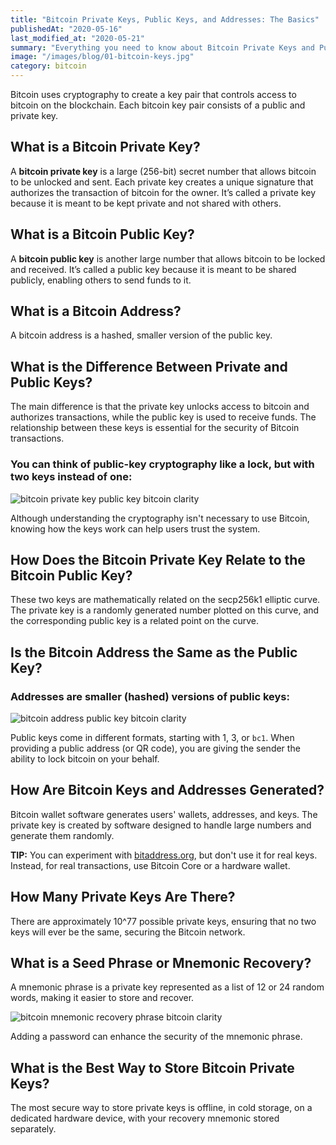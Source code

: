 ```yaml
---
title: "Bitcoin Private Keys, Public Keys, and Addresses: The Basics"
publishedAt: "2020-05-16"
last_modified_at: "2020-05-21"
summary: "Everything you need to know about Bitcoin Private Keys and Public Keys. Learn the differences between them and how each is used for transactions on the Bitcoin network."
image: "/images/blog/01-bitcoin-keys.jpg"
category: bitcoin
---
```


<YouTube videoId="QR1HZYod7Vs" />

Bitcoin uses cryptography to create a key pair that controls access to bitcoin on the blockchain. Each bitcoin key pair consists of a public and private key.

## What is a Bitcoin Private Key?

A **bitcoin private key** is a large (256-bit) secret number that allows bitcoin to be unlocked and sent. Each private key creates a unique signature that authorizes the transaction of bitcoin for the owner. It’s called a private key because it is meant to be kept private and not shared with others.

## What is a Bitcoin Public Key?

A **bitcoin public key** is another large number that allows bitcoin to be locked and received. It’s called a public key because it is meant to be shared publicly, enabling others to send funds to it.

## What is a Bitcoin Address?

A bitcoin address is a hashed, smaller version of the public key.

## What is the Difference Between Private and Public Keys?

The main difference is that the private key unlocks access to bitcoin and authorizes transactions, while the public key is used to receive funds. The relationship between these keys is essential for the security of Bitcoin transactions.

### You can think of public-key cryptography like a lock, but with two keys instead of one:

<Image
  src="/images/blog/01-bitcoin-keys/bitcoin-privatekey-publickey-lock.png"
  alt="bitcoin private key public key bitcoin clarity"
/>

Although understanding the cryptography isn't necessary to use Bitcoin, knowing how the keys work can help users trust the system.

## How Does the Bitcoin Private Key Relate to the Bitcoin Public Key?

These two keys are mathematically related on the secp256k1 elliptic curve. The private key is a randomly generated number plotted on this curve, and the corresponding public key is a related point on the curve.

## Is the Bitcoin Address the Same as the Public Key?

### Addresses are smaller (hashed) versions of public keys:

<Image
  src="/images/blog/01-bitcoin-keys/bitcoin-privatekey-publickey-address.png"
  alt="bitcoin address public key bitcoin clarity"
/>

Public keys come in different formats, starting with 1, 3, or `bc1`. When providing a public address (or QR code), you are giving the sender the ability to lock bitcoin on your behalf.

## How Are Bitcoin Keys and Addresses Generated?

<YouTube videoId="QR1HZYod7Vs" />

Bitcoin wallet software generates users' wallets, addresses, and keys. The private key is created by software designed to handle large numbers and generate them randomly.

**TIP:** You can experiment with [bitaddress.org](https://www.bitaddress.org), but don't use it for real keys. Instead, for real transactions, use Bitcoin Core or a hardware wallet.

## How Many Private Keys Are There?

There are approximately 10^77 possible private keys, ensuring that no two keys will ever be the same, securing the Bitcoin network.

## What is a Seed Phrase or Mnemonic Recovery?

A mnemonic phrase is a private key represented as a list of 12 or 24 random words, making it easier to store and recover.

<Image
  src="/images/blog/01-bitcoin-keys/bitcoin-privatekey-generation-mnemonic-recovery.png"
  alt="bitcoin mnemonic recovery phrase bitcoin clarity"
/>

Adding a password can enhance the security of the mnemonic phrase.

## What is the Best Way to Store Bitcoin Private Keys?

The most secure way to store private keys is offline, in cold storage, on a dedicated hardware device, with your recovery mnemonic stored separately.
